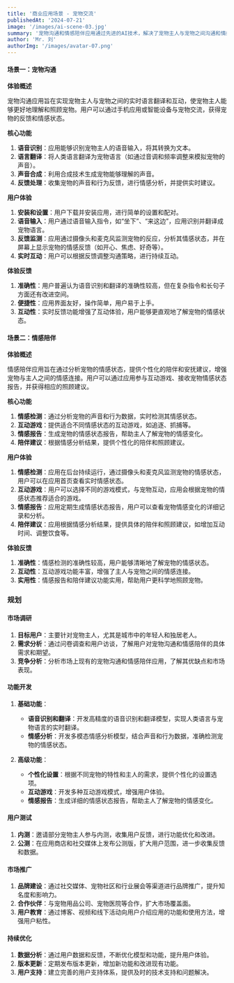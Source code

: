 ```yaml
---
title: '商业应用场景 - 宠物交流'
publishedAt: '2024-07-21'
image: '/images/ai-scene-03.jpg'
summary: '宠物沟通和情感陪伴应用通过先进的AI技术，解决了宠物主人与宠物之间沟通和情感连接的问题，为宠物主人提供了便捷、高效的沟通和照顾工具。通过详细的市场调研、功能开发、用户测试和市场推广，我们有信心将该应用打造成行业领先的宠物沟通和情感陪伴平台，实现商业成功和用户满意的双赢局面。'
author: 'Mr. 刘'
authorImg: '/images/avatar-07.png'
---
```


#### 场景一：宠物沟通

**体验概述**

宠物沟通应用旨在实现宠物主人与宠物之间的实时语言翻译和互动，使宠物主人能够更好地理解和照顾宠物。用户可以通过手机应用或智能设备与宠物交流，获得宠物的反馈和情感状态。

**核心功能**

1. **语音识别**：应用能够识别宠物主人的语音输入，将其转换为文本。
2. **语言翻译**：将人类语言翻译为宠物语言（如通过音调和频率调整来模拟宠物的声音）。
3. **声音合成**：利用合成技术生成宠物能够理解的声音。
4. **反馈处理**：收集宠物的声音和行为反馈，进行情感分析，并提供实时建议。

**用户体验**

1. **安装和设置**：用户下载并安装应用，进行简单的设置和配对。
2. **语音输入**：用户通过语音输入指令，如“坐下”、“来这边”，应用识别并翻译成宠物语言。
3. **反馈监测**：应用通过摄像头和麦克风监测宠物的反应，分析其情感状态，并在屏幕上显示宠物的情感反馈（如开心、焦虑、好奇等）。
4. **实时互动**：用户可以根据反馈调整沟通策略，进行持续互动。

**体验反馈**

1. **准确性**：用户普遍认为语音识别和翻译的准确性较高，但在复杂指令和长句子方面还有改进空间。
2. **便捷性**：应用界面友好，操作简单，用户易于上手。
3. **互动性**：实时反馈功能增强了互动体验，用户能够更直观地了解宠物的情感状态。

#### 场景二：情感陪伴

**体验概述**

情感陪伴应用旨在通过分析宠物的情感状态，提供个性化的陪伴和安抚建议，增强宠物与主人之间的情感连接。用户可以通过应用参与互动游戏、接收宠物情感状态报告，并获得相应的照顾建议。

**核心功能**

1. **情感检测**：通过分析宠物的声音和行为数据，实时检测其情感状态。
2. **互动游戏**：提供适合不同情感状态的互动游戏，如追逐、抓捕等。
3. **情感报告**：生成宠物的情感状态报告，帮助主人了解宠物的情感变化。
4. **陪伴建议**：根据情感分析结果，提供个性化的陪伴和照顾建议。

**用户体验**

1. **情感检测**：应用在后台持续运行，通过摄像头和麦克风监测宠物的情感状态，用户可以在应用首页查看实时情感状态。
2. **互动游戏**：用户可以选择不同的游戏模式，与宠物互动，应用会根据宠物的情感状态推荐适合的游戏。
3. **情感报告**：应用定期生成情感状态报告，用户可以查看宠物情感变化的详细记录和分析。
4. **陪伴建议**：应用根据情感分析结果，提供具体的陪伴和照顾建议，如增加互动时间、调整饮食等。

**体验反馈**

1. **准确性**：情感检测的准确性较高，用户能够清晰地了解宠物的情感状态。
2. **互动性**：互动游戏功能丰富，增强了主人与宠物之间的情感连接。
3. **实用性**：情感报告和陪伴建议功能实用，帮助用户更科学地照顾宠物。

### 规划

#### 市场调研

1. **目标用户**：主要针对宠物主人，尤其是城市中的年轻人和独居老人。
2. **需求分析**：通过问卷调查和用户访谈，了解用户对宠物沟通和情感陪伴的具体需求和期望。
3. **竞争分析**：分析市场上现有的宠物沟通和情感陪伴应用，了解其优缺点和市场表现。

#### 功能开发

1. **基础功能**：
   - **语音识别和翻译**：开发高精度的语音识别和翻译模型，实现人类语言与宠物语言的实时翻译。
   - **情感分析**：开发多模态情感分析模型，结合声音和行为数据，准确检测宠物的情感状态。

2. **高级功能**：
   - **个性化设置**：根据不同宠物的特性和主人的需求，提供个性化的设置选项。
   - **互动游戏**：开发多种互动游戏模式，增强用户体验。
   - **情感报告**：生成详细的情感状态报告，帮助主人了解宠物的情感变化。

#### 用户测试

1. **内测**：邀请部分宠物主人参与内测，收集用户反馈，进行功能优化和改进。
2. **公测**：在应用商店和社交媒体上发布公测版，扩大用户范围，进一步收集反馈和数据。

#### 市场推广

1. **品牌建设**：通过社交媒体、宠物社区和行业展会等渠道进行品牌推广，提升知名度和影响力。
2. **合作伙伴**：与宠物用品公司、宠物医院等合作，扩大市场覆盖面。
3. **用户教育**：通过博客、视频和线下活动向用户介绍应用的功能和使用方法，增强用户粘性。

#### 持续优化

1. **数据分析**：通过用户数据和反馈，不断优化模型和功能，提升用户体验。
2. **版本更新**：定期发布版本更新，增加新功能和改进现有功能。
3. **用户支持**：建立完善的用户支持体系，提供及时的技术支持和问题解决。